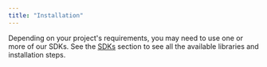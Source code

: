 ```yaml
---
title: "Installation"
---
```


Depending on your project's requirements, you may need to use one or more of our SDKs. See the
[SDKs](/sdks) section to see all the available libraries and installation steps.
